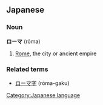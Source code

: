 ==Japanese==
===Noun===
'''ローマ''' (rōma)

# [[Rome]], the city or ancient empire

===Related terms===
*[[ローマ字]] (rōma-gaku)

[[Category:Japanese language]]